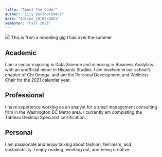 ```yaml
---
title: "About the Coder"
author: "Lily Bartholomaus"
date: "Edited 10/08/2021"
semester: "Fall 2021"
---
```


![](https://github.com/lmbartholomaus/content/blob/main/IMG_3349.jpg)
This is from a modeling gig I had over the summer


## Academic
I am a senior majoring in Data Science and minoring in Business Analytics with an unofficial minor in Hispanic Studies. 
I am involved in our school's chapter of Chi Omega, and am the Personal Development and Wellness Chair for the 2021 calendar year. 
 
## Professional
I have experience working as an analyst for a small management consulting firm in the Washington DC Metro area. 
I currently am completing the Tableau Desktop Specialist certification.

## Personal
I am passionate and enjoy talking about fashion, feminism, and sustainability.
I enjoy reading, working out, and being creative.
